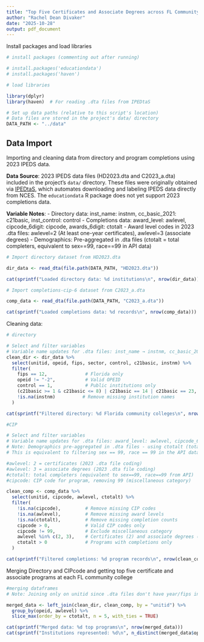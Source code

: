 ```yaml
---
title: "Top Five Certificates and Associate Degrees across FL Community Colleges"
author: "Rachel Dean Divaker"
date: "2025-10-28"
output: pdf_document
---
```



Install packages and load libraries
```r
# install packages (commenting out after running)

# install.packages('educationdata')
# install.packages('haven')

# load libraries

library(dplyr)
library(haven)  # For reading .dta files from IPEDtaS

# Set up data paths (relative to this script's location)
# Data files are stored in the project's data/ directory
DATA_PATH <- "../data"
```

## Data Import

Importing and cleaning data from directory and program completions using 2023 IPEDS data.

**Data Source**: 2023 IPEDS data files (HD2023.dta and C2023_a.dta) included in the project's `data/` directory. These files were originally obtained via [IPEDtaS](https://github.com/ttalVlatt/IPEDtaS), which automates downloading and labeling IPEDS data directly from NCES. The `educationdata` R package does not yet support 2023 completions data.

**Variable Notes**:
- Directory data: inst_name: instnm, cc_basic_2021: c21basic, inst_control: control
- Completions data: award_level: awlevel, cipcode_6digit: cipcode, awards_6digit: ctotalt
- Award level codes in 2023 .dta files: awlevel=2 (At least one-year certificates), awlevel=3 (associate degrees)
- Demographics: Pre-aggregated in .dta files (ctotalt = total completers, equivalent to sex==99, race==99 in API data)

```r
# Import directory dataset from HD2023.dta

dir_data <- read_dta(file.path(DATA_PATH, "HD2023.dta"))

cat(sprintf("Loaded directory data: %d institutions\n", nrow(dir_data)))
```

```r
# Import completions-cip-6 dataset from C2023_a.dta

comp_data <- read_dta(file.path(DATA_PATH, "C2023_a.dta"))

cat(sprintf("Loaded completions data: %d records\n", nrow(comp_data)))
```

Cleaning data:

```r
# directory

# Select and filter variables
# Variable name updates for .dta files: inst_name → instnm, cc_basic_2021 → c21basic, inst_control → control
clean_dir <- dir_data %>%
  select(unitid, opeid, fips, sector, control, c21basic, instnm) %>%
  filter(
    fips == 12,              # Florida only
    opeid != "-2",           # Valid OPEID
    control == 1,            # Public institutions only
    (c21basic >= 1 & c21basic <= 8) | c21basic == 14 | c21basic == 23,  # Community college Carnegie classifications
    !is.na(instnm)          # Remove missing institution names
  )

cat(sprintf("Filtered directory: %d Florida community colleges\n", nrow(clean_dir)))
```

```r
#CIP

# Select and filter variables
# Variable name updates for .dta files: award_level: awlevel, cipcode_6digit: cipcode, awards_6digit: ctotalt
# Note: Demographics pre-aggregated in .dta files - using ctotalt (total completers, all demographics)
# This is equivalent to filtering sex == 99, race == 99 in the API data

#awlevel: 2 = certificates (2023 .dta file coding)
#awlevel: 3 = associate degrees (2023 .dta file coding)
#ctotalt: total completers (equivalent to sex==99, race==99 from API)
#cipcode: CIP code for program, removing 99 (miscellaneous category)

clean_comp <- comp_data %>%
  select(unitid, cipcode, awlevel, ctotalt) %>%
  filter(
    !is.na(cipcode),         # Remove missing CIP codes
    !is.na(awlevel),         # Remove missing award levels
    !is.na(ctotalt),         # Remove missing completion counts
    cipcode > 0,             # Valid CIP codes only
    cipcode != 99,           # Exclude miscellaneous category
    awlevel %in% c(2, 3),    # Certificates (2) and associate degrees (3) only
    ctotalt > 0              # Programs with completions only
  )

cat(sprintf("Filtered completions: %d program records\n", nrow(clean_comp)))
```


Merging Directory and CIPcode and getting top five certificate and associate programs at each FL community college
```r
#merging dataframes
# Note: Joining only on unitid since .dta files don't have year/fips in completions data the same way

merged_data <- left_join(clean_dir, clean_comp, by = "unitid") %>%
  group_by(opeid, awlevel) %>%
  slice_max(order_by = ctotalt, n = 5, with_ties = TRUE)

cat(sprintf("Merged data: %d top programs\n", nrow(merged_data)))
cat(sprintf("Institutions represented: %d\n", n_distinct(merged_data$opeid)))
  


```


